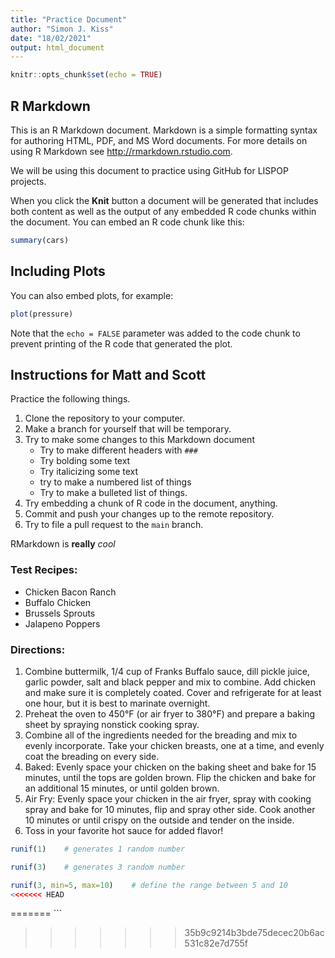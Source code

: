 ```yaml
---
title: "Practice Document"
author: "Simon J. Kiss"
date: "18/02/2021"
output: html_document
---
```


```r
knitr::opts_chunk$set(echo = TRUE)
```

## R Markdown

This is an R Markdown document. Markdown is a simple formatting syntax for authoring HTML, PDF, and MS Word documents. For more details on using R Markdown see <http://rmarkdown.rstudio.com>.

We will be using this document to practice using GitHub for LISPOP projects. 

When you click the **Knit** button a document will be generated that includes both content as well as the output of any embedded R code chunks within the document. You can embed an R code chunk like this:

```r
summary(cars)
```

## Including Plots

You can also embed plots, for example:

```r
plot(pressure)
```

Note that the `echo = FALSE` parameter was added to the code chunk to prevent printing of the R code that generated the plot.

## Instructions for Matt and Scott

Practice the following things. 

1. Clone the repository to your computer. 
2. Make a branch for yourself that will be temporary.
3. Try to make some changes to this Markdown document 
    - Try to make different headers with `### `
    - Try bolding some text 
    - Try italicizing some text
    - try to make a numbered list of things
    - Try to make a bulleted list of things. 
4. Try embedding a chunk of R code in the document, anything.
5. Commit and push your changes up to the remote repository. 
6. Try to file a pull request to the `main` branch. 

RMarkdown is **really** _cool_

### Test Recipes:

* Chicken Bacon Ranch
* Buffalo Chicken
* Brussels Sprouts
* Jalapeno Poppers

### Directions:
1. Combine buttermilk, 1/4 cup of Franks Buffalo sauce, dill pickle juice, garlic powder, salt and black pepper and mix to combine. Add chicken and make sure it is completely coated. Cover and refrigerate for at least one hour, but it is best to marinate overnight.
2. Preheat the oven to 450°F (or air fryer to 380°F) and prepare a baking sheet by spraying nonstick cooking spray.
3. Combine all of the ingredients needed for the breading and mix to evenly incorporate. Take your chicken breasts, one at a time, and evenly coat the breading on every side. 
4. Baked: Evenly space your chicken on the baking sheet and bake for 15 minutes, until the tops are golden brown. Flip the chicken and bake for an additional 15 minutes, or until golden brown.
5. Air Fry: Evenly space your chicken in the air fryer, spray with cooking spray and bake for 10 minutes, flip and spray other side. Cook another 10 minutes or until crispy on the outside and tender on the inside.
6. Toss in your favorite hot sauce for added flavor!
```r
runif(1)    # generates 1 random number

runif(3)    # generates 3 random number

runif(3, min=5, max=10)    # define the range between 5 and 10
<<<<<<< HEAD
```
=======
```

>>>>>>> 35b9c9214b3bde75decec20b6ac531c82e7d755f
